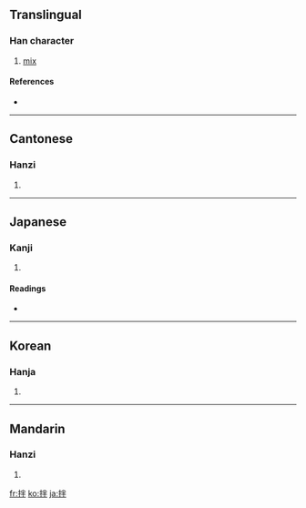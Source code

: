 ==Translingual==

===Han character===
{{Han char|rn=64|rad=手|as=05|sn=8|four=5905<sub>0</sub>|canj=手火手 (QFQ)}}

# [[mix]]

====References====
* {{Han ref|kx=0425.050|dkj=11951|dj=0773.110|hdz=31858.020|uh=62CC|ud=25292|bh=A9D5|bd=43477}}

----

==Cantonese==

===Hanzi===
{{yue-hanzi|jyut=|y=pun3}}

# {{defn|Cantonese}}

----

==Japanese==

===Kanji===
{{ja-kanji|grade=|rs=手05}}

# {{defn|Japanese}}

====Readings====
* {{ja-readings|on=[[はん]] (han)|kun=[[すてる]] (suteru), [[わる]] (waru), [[かきまぜる]] (kakimazeru)}}

----

==Korean==

===Hanja===
{{ko-hanja|hangeul=반|eumhun=|rv=ban|mr=pan|y=pan}}

# {{defn|Korean}}

----

==Mandarin==

===Hanzi===
{{cmn-hanzi|pin=[[bàn]] ([[ban4]])|wg=pan<sup>4</sup>}}

# {{defn|Mandarin}}

[[fr:拌]]
[[ko:拌]]
[[ja:拌]]